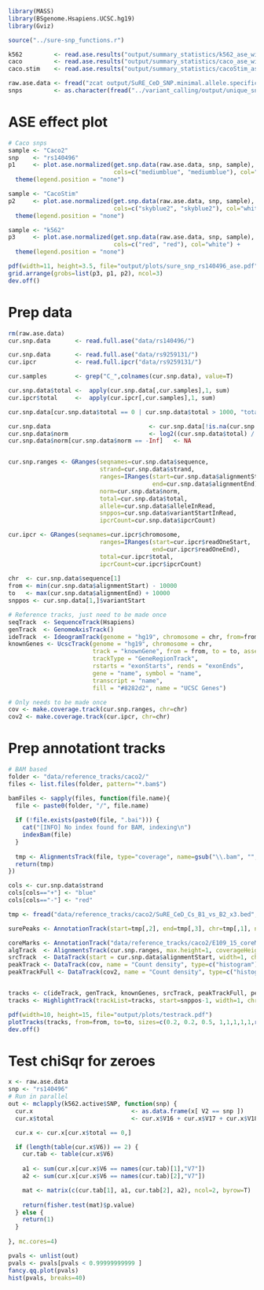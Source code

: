 ```r
library(MASS)
library(BSgenome.Hsapiens.UCSC.hg19)
library(Gviz)

source("../sure-snp_functions.r")

k562         <- read.ase.results("output/summary_statistics/k562_ase_wilcox_overlapped_with_peaks_x3.assoc")
caco         <- read.ase.results("output/summary_statistics/caco_ase_wilcox_overlapped_with_peaks_x3.assoc")
caco.stim    <- read.ase.results("output/summary_statistics/cacoStim_ase_wilcox_overlapped_with_peaks_x3.assoc")

raw.ase.data <- fread("zcat output/SuRE_CeD_SNP.minimal.allele.specific.ipcr.gz", header=F, sep="\t") 
snps         <- as.character(fread("../variant_calling/output/unique_snps.txt", data.table=F, sep="\t", header=F)[,1])
```

# ASE effect plot
```r
# Caco snps
sample <- "Caco2"
snp    <- "rs140496"
p1     <- plot.ase.normalized(get.snp.data(raw.ase.data, snp, sample),
                              cols=c("mediumblue", "mediumblue"), col="white") +
  theme(legend.position = "none")

sample <- "CacoStim"
p2     <- plot.ase.normalized(get.snp.data(raw.ase.data, snp, sample),
                              cols=c("skyblue2", "skyblue2"), col="white") +
  theme(legend.position = "none")

sample <- "k562"
p3     <- plot.ase.normalized(get.snp.data(raw.ase.data, snp, sample),
                              cols=c("red", "red"), col="white") +
  theme(legend.position = "none")

pdf(width=11, height=3.5, file="output/plots/sure_snp_rs140496_ase.pdf")
grid.arrange(grobs=list(p3, p1, p2), ncol=3)
dev.off()
```

# Prep data
```r
rm(raw.ase.data)
cur.snp.data       <- read.full.ase("data/rs140496/")

cur.snp.data       <- read.full.ase("data/rs9259131/")
cur.ipcr           <- read.full.ipcr("data/rs9259131/")

cur.samples        <- grep("C_",colnames(cur.snp.data), value=T)

cur.snp.data$total <-  apply(cur.snp.data[,cur.samples],1, sum)
cur.ipcr$total     <-  apply(cur.ipcr[,cur.samples],1, sum)

cur.snp.data[cur.snp.data$total == 0 | cur.snp.data$total > 1000, "total"] <- NA

cur.snp.data                            <- cur.snp.data[!is.na(cur.snp.data$total),]
cur.snp.data$norm                       <- log2((cur.snp.data$total) / cur.snp.data$ipcrCount)
cur.snp.data$norm[cur.snp.data$norm == -Inf]   <- NA


cur.snp.ranges <- GRanges(seqnames=cur.snp.data$sequence,
                          strand=cur.snp.data$strand,
                          ranges=IRanges(start=cur.snp.data$alignmentStart,
                                         end=cur.snp.data$alignmentEnd),
                          norm=cur.snp.data$norm,
                          total=cur.snp.data$total,
                          allele=cur.snp.data$alleleInRead,
                          snppos=cur.snp.data$variantStartInRead,
                          ipcrCount=cur.snp.data$ipcrCount)

cur.ipcr <- GRanges(seqnames=cur.ipcr$chromosome,
                          ranges=IRanges(start=cur.ipcr$readOneStart,
                                         end=cur.ipcr$readOneEnd),
                          total=cur.ipcr$total,
                          ipcrCount=cur.ipcr$ipcrCount)
  
chr  <- cur.snp.data$sequence[1]
from <- min(cur.snp.data$alignmentStart) - 10000
to   <- max(cur.snp.data$alignmentEnd) + 10000
snppos <- cur.snp.data[1,]$variantStart

# Reference tracks, just need to be made once
seqTrack  <- SequenceTrack(Hsapiens)
genTrack  <- GenomeAxisTrack()
ideTrack  <- IdeogramTrack(genome = "hg19", chromosome = chr, from=from, to=to)
knownGenes <- UcscTrack(genome = "hg19", chromosome = chr, 
                        track = "knownGene", from = from, to = to, assembly="hg19",
                        trackType = "GeneRegionTrack", 
                        rstarts = "exonStarts", rends = "exonEnds", 
                        gene = "name", symbol = "name", 
                        transcript = "name", 
                        fill = "#8282d2", name = "UCSC Genes")

# Only needs to be made once
cov <- make.coverage.track(cur.snp.ranges, chr=chr)
cov2 <- make.coverage.track(cur.ipcr, chr=chr)

```

# Prep annotationt tracks
```r
# BAM based
folder <- "data/reference_tracks/caco2/"
files <- list.files(folder, pattern="*.bam$")

bamFiles <- sapply(files, function(file.name){
  file <- paste0(folder, "/", file.name)
  
  if (!file.exists(paste0(file, ".bai"))) {
    cat("[INFO] No index found for BAM, indexing\n")
    indexBam(file)
  }
  
  tmp <- AlignmentsTrack(file, type="coverage", name=gsub("\\.bam", "", file.name))
  return(tmp)
})
```

```r
cols <- cur.snp.data$strand
cols[cols=="+"] <- "blue"
cols[cols=="-"] <- "red"

tmp <- fread("data/reference_tracks/caco2/SuRE_CeD_Cs_B1_vs_B2_x3.bed", data.table=F)

surePeaks <- AnnotationTrack(start=tmp[,2], end=tmp[,3], chr=tmp[,1], name="CoreMarks")

coreMarks <- AnnotationTrack("data/reference_tracks/caco2/E109_15_coreMarks_mnemonics.bed.gz", name="CoreMarks")
algTrack  <- AlignmentsTrack(cur.snp.ranges, max.height=1, coverageHeight = 0.08)
srcTrack  <- DataTrack(start = cur.snp.data$alignmentStart, width=1, chromosome = chr, name = "SuRE-score", type=c("p","smooth"), genome="hg19", data=cur.snp.data$norm, strand="+", col=cols)
peakTrack <- DataTrack(cov, name = "Count density", type=c("histogram"), genome="hg19", strand="+", data=cov$score)
peakTrackFull <- DataTrack(cov2, name = "Count density", type=c("histogram"), genome="hg19", strand="+", data=cov2$score)


tracks <- c(ideTrack, genTrack, knownGenes, srcTrack, peakTrackFull, peakTrack, surePeaks, coreMarks, bamFiles, seqTrack)
tracks <- HighlightTrack(trackList=tracks, start=snppos-1, width=1, chromosome=chr)

pdf(width=10, height=15, file="output/plots/testrack.pdf")
plotTracks(tracks, from=from, to=to, sizes=c(0.2, 0.2, 0.5, 1,1,1,1,1,rep(1, length(bamFiles)),0.1))
dev.off()
```


# Test chiSqr for zeroes
```r
x <- raw.ase.data
snp <- "rs140496"
# Run in parallel
out <- mclapply(k562.active$SNP, function(snp) {
  cur.x                            <- as.data.frame(x[ V2 == snp ])
  cur.x$total                      <- cur.x$V16 + cur.x$V17 + cur.x$V18 + cur.x$V19

  cur.x <- cur.x[cur.x$total == 0,]

  if (length(table(cur.x$V6)) == 2) {
    cur.tab <- table(cur.x$V6)
    
    a1 <- sum(cur.x[cur.x$V6 == names(cur.tab)[1],"V7"])
    a2 <- sum(cur.x[cur.x$V6 == names(cur.tab)[2],"V7"])

    mat <- matrix(c(cur.tab[1], a1, cur.tab[2], a2), ncol=2, byrow=T)
    
    return(fisher.test(mat)$p.value)
  } else {
    return(1)
  }
    
}, mc.cores=4)

pvals <- unlist(out)
pvals <- pvals[pvals < 0.99999999999 ]
fancy.qq.plot(pvals)
hist(pvals, breaks=40)
```

